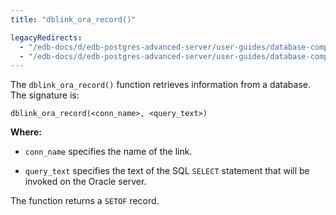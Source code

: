 ```yaml
---
title: "dblink_ora_record()"

legacyRedirects:
  - "/edb-docs/d/edb-postgres-advanced-server/user-guides/database-compatibility-for-oracle-developers-guide/13/dblink_ora_record.html"
  - "/edb-docs/d/edb-postgres-advanced-server/user-guides/database-compatibility-for-oracle-developers-guide/latest/dblink_ora_record.html"
---
```


<div id="dblink_ora_record" class="registered_link"></div>

The `dblink_ora_record()` function retrieves information from a database. The signature is:

```text
dblink_ora_record(<conn_name>, <query_text>)
```

**Where:**

-   `conn_name` specifies the name of the link.

-   `query_text` specifies the text of the SQL `SELECT` statement that will be invoked on the Oracle server.

The function returns a `SETOF` record.
